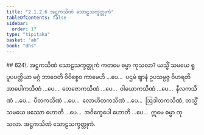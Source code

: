 ```yaml
---
title: "2.1.2.6 အဋ္ဌကသိဏံ သောဠသက္ခတ္တုကံ"
tableOfContents: false
sidebar:
  order: 17
type: "tipitaka"
basket: "ab"
book: "dhs"
---
```



<DynamicBreadcrumb />

<Paragraph type="center" book="dhs">
## 624\. အဋ္ဌကသိဏံ သောဠသက္ခတ္တုကံ
</Paragraph>

<Division number="203" book="dhs">

<Paragraph number="625" book="dhs">
ကတမေ ဓမ္မာ ကုသလာ? ယသ္မိံ သမယေ ရူပူပပတ္တိယာ မဂ္ဂံ ဘာဝေတိ ဝိဝိစ္စေဝ ကာမေဟိ …ပေ…  ပဌမံ ဈာနံ ဥပသမ္ပဇ္ဇ ဝိဟရတိ အာပေါကသိဏံ …ပေ…  တေဇောကသိဏံ …ပေ…  ဝါယောကသိဏံ …ပေ…  နီလကသိဏံ …ပေ…  ပီတကသိဏံ …ပေ…  လောဟိတကသိဏံ …ပေ…  ဩဒါတကသိဏံ, တသ္မိံ သမယေ ဖဿော ဟောတိ …ပေ…  အဝိက္ခေပေါ ဟောတိ …ပေ…  ဣမေ ဓမ္မာ ကုသလာ.

</Paragraph>
</Division>

<Paragraph number="626" type="center" book="dhs">
အဋ္ဌကသိဏံ သောဠသက္ခတ္တုကံ.
</Paragraph>